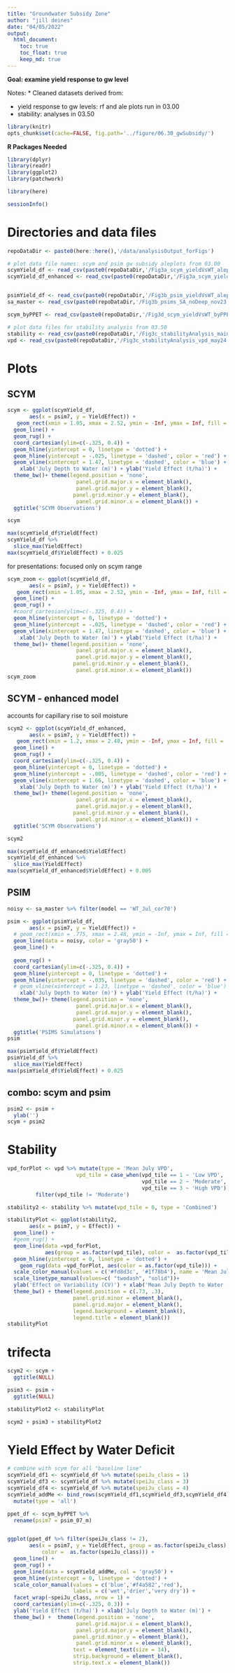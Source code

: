 ```yaml
---
title: "Groundwater Subsidy Zone"
author: "jill deines"
date: "04/05/2022"
output: 
  html_document:
    toc: true
    toc_float: true
    keep_md: true
---
```


**Goal:  examine yield response to gw level**

Notes: 
* Cleaned datasets derived from:

  * yield response to gw levels: rf and ale plots run in 03.00
  * stability: analyses in 03.50

```r
library(knitr)
opts_chunk$set(cache=FALSE, fig.path='../figure/06.30_gwSubsidy/')
```

**R Packages Needed**

```r
library(dplyr)
library(readr)
library(ggplot2)
library(patchwork)

library(here)

sessionInfo()
```

# Directories and data files

```r

repoDataDir <- paste0(here::here(),'/data/analysisOutput_forFigs')

# plot data file names: scym and psim gw subsidy aleplots from 03.00
scymYield_df <- read_csv(paste0(repoDataDir,'/Fig3a_scym_yieldVsWT_aleplot_may2024_35kNoDupe_standardSoilM.csv'))
scymYield_df_enhanced <- read_csv(paste0(repoDataDir,'/Fig3a_scym_yieldVsWT_aleplot_may2024_35kNoDupe_EnhancedSoilM.csv'))


psimYield_df <- read_csv(paste0(repoDataDir,'/Fig3b_psim_yieldVsWT_aleplot_may2024_standardSoilM.csv'))
sa_master <- read_csv(paste0(repoDataDir,'/Fig3b_psims_SA_noDeep_nov23.csv'))

scym_byPPET <- read_csv(paste0(repoDataDir,'/Fig3d_scym_yieldVsWT_byPPET_aleplot_oct23_35knoDupe.csv'))

# plot data files for stability analysis from 03.50
stability <- read_csv(paste0(repoDataDir,'/Fig3c_stabilityAnalysis_main_may24.csv'))
vpd <- read_csv(paste0(repoDataDir,'/Fig3c_stabilityAnalysis_vpd_may24.csv'))
```


# Plots

## SCYM 

```r

scym <- ggplot(scymYield_df,
       aes(x = psim7, y = YieldEffect)) +
   geom_rect(xmin = 1.05, xmax = 2.52, ymin = -Inf, ymax = Inf, fill = 'lightblue') +
  geom_line() +
  geom_rug() +
  coord_cartesian(ylim=c(-.325, 0.4)) +
  geom_hline(yintercept = 0, linetype = 'dotted') +
  geom_hline(yintercept = -.025, linetype = 'dashed', color = 'red') +
  geom_vline(xintercept = 1.47, linetype = 'dashed', color = 'blue') +
    xlab('July Depth to Water (m)') + ylab('Yield Effect (t/ha)') +
  theme_bw()+ theme(legend.position = 'none',
                      panel.grid.major.x = element_blank(),
                      panel.grid.major.y = element_blank(),
                     panel.grid.minor.y = element_blank(),
                      panel.grid.minor.x = element_blank()) +
  ggtitle('SCYM Observations')

scym

max(scymYield_df$YieldEffect)
scymYield_df %>%
  slice_max(YieldEffect)
max(scymYield_df$YieldEffect) + 0.025
```


for presentations: focused only on scym range


```r

scym_zoom <- ggplot(scymYield_df,
       aes(x = psim7, y = YieldEffect)) +
   geom_rect(xmin = 1.05, xmax = 2.52, ymin = -Inf, ymax = Inf, fill = 'lightblue') +
  geom_line() +
  geom_rug() +
  #coord_cartesian(ylim=c(-.325, 0.4)) +
  geom_hline(yintercept = 0, linetype = 'dotted') +
  geom_hline(yintercept = -.025, linetype = 'dashed', color = 'red') +
  geom_vline(xintercept = 1.47, linetype = 'dashed', color = 'blue') +
    xlab('July Depth to Water (m)') + ylab('Yield Effect (t/ha)') +
  theme_bw()+ theme(legend.position = 'none',
                      panel.grid.major.x = element_blank(),
                      panel.grid.major.y = element_blank(),
                     panel.grid.minor.y = element_blank(),
                      panel.grid.minor.x = element_blank())
scym_zoom

```



## SCYM - enhanced model
accounts for capillary rise to soil moisture

```r

scym2 <- ggplot(scymYield_df_enhanced,
       aes(x = psim7, y = YieldEffect)) +
   geom_rect(xmin = 1.2, xmax = 2.48, ymin = -Inf, ymax = Inf, fill = 'lightblue') +
  geom_line() +
  geom_rug() +
  coord_cartesian(ylim=c(-.325, 0.4)) +
  geom_hline(yintercept = 0, linetype = 'dotted') +
  geom_hline(yintercept = -.005, linetype = 'dashed', color = 'red') +
  geom_vline(xintercept = 1.66, linetype = 'dashed', color = 'blue') +
    xlab('July Depth to Water (m)') + ylab('Yield Effect (t/ha)') +
  theme_bw()+ theme(legend.position = 'none',
                      panel.grid.major.x = element_blank(),
                      panel.grid.major.y = element_blank(),
                     panel.grid.minor.y = element_blank(),
                      panel.grid.minor.x = element_blank()) +
  ggtitle('SCYM Observations')

scym2

max(scymYield_df_enhanced$YieldEffect)
scymYield_df_enhanced %>%
  slice_max(YieldEffect)
max(scymYield_df_enhanced$YieldEffect) + 0.005
```


## PSIM

```r

noisy <- sa_master %>% filter(model == 'WT_Jul_cor70')

psim <- ggplot(psimYield_df,
       aes(x = psim7, y = YieldEffect)) +
  # geom_rect(xmin = .775, xmax = 2.48, ymin = -Inf, ymax = Inf, fill = 'lightblue') +
  geom_line(data = noisy, color = 'gray50') +
  geom_line() +
  
  geom_rug() +
  coord_cartesian(ylim=c(-.325, 0.4)) +
  geom_hline(yintercept = 0, linetype = 'dotted') +
  geom_hline(yintercept = -.035, linetype = 'dashed', color = 'red') +
  # geom_vline(xintercept = 1.23, linetype = 'dashed', color = 'blue') +
    xlab('July Depth to Water (m)') + ylab('Yield Effect (t/ha)') +
  theme_bw()+ theme(legend.position = 'none',
                      panel.grid.major.x = element_blank(),
                      panel.grid.major.y = element_blank(),
                     panel.grid.minor.y = element_blank(),
                      panel.grid.minor.x = element_blank()) +
  ggtitle('PSIMS Simulations')
psim

max(psimYield_df$YieldEffect)
psimYield_df %>%
  slice_max(YieldEffect)
max(psimYield_df$YieldEffect) + 0.025
```

## combo: scym and psim

```r
psim2 <- psim +
  ylab('')
scym + psim2
```

# Stability

```r

vpd_forPlot <- vpd %>% mutate(type = 'Mean July VPD',
                      vpd_tile = case_when(vpd_tile == 1 ~ 'Low VPD',
                                           vpd_tile == 2 ~ 'Moderate',
                                           vpd_tile == 3 ~ 'High VPD')) %>%
         filter(vpd_tile != 'Moderate')

stability2 <- stability %>% mutate(vpd_tile = 0, type = 'Combined')

stabilityPlot <- ggplot(stability2,
       aes(x = psim7, y = Effect)) +
  geom_line() +  
  #geom_rug() +
  geom_line(data =vpd_forPlot,
            aes(group = as.factor(vpd_tile), color =  as.factor(vpd_tile))) +
  geom_hline(yintercept = 0, linetype = 'dotted') +
    geom_rug(data =vpd_forPlot, aes(color = as.factor(vpd_tile))) +
  scale_color_manual(values = c('#fd8d3c', '#1f78b4'), name = 'Mean July VPD') +
  scale_linetype_manual(values=c( "twodash", "solid"))+
  ylab('Effect on Variability (CV)') + xlab('Mean July Depth to Water (m)') +
  theme_bw() + theme(legend.position = c(.73, .3),
                     panel.grid.minor = element_blank(),
                     panel.grid.major = element_blank(),
                     legend.background = element_blank(),
                     legend.title = element_blank())
stabilityPlot
```

# trifecta

```r
scym2 <- scym +
  ggtitle(NULL) 

psim3 <- psim +
  ggtitle(NULL)

stabilityPlot2 <- stabilityPlot 

scym2 + psim3 + stabilityPlot2
```

# Yield Effect by Water Deficit

```r
# combine with scym for all "baseline line" 
scymYield_df1 <- scymYield_df %>% mutate(speiJu_class = 1)
scymYield_df3 <- scymYield_df %>% mutate(speiJu_class = 3)
scymYield_df4 <- scymYield_df %>% mutate(speiJu_class = 4)
scymYield_addMe <- bind_rows(scymYield_df1,scymYield_df3,scymYield_df4) %>%
  mutate(type = 'all')

ppet_df <- scym_byPPET %>%
  rename(psim7 = psim_07_m)


ggplot(ppet_df %>% filter(speiJu_class != 2),
       aes(x = psim7, y = YieldEffect, group = as.factor(speiJu_class), 
           color =  as.factor(speiJu_class))) +
  geom_line() + 
  geom_rug() +
  geom_line(data = scymYield_addMe, col = 'gray50') +
  geom_hline(yintercept = 0, linetype = 'dotted') +
  scale_color_manual(values = c('blue','#f4a582','red'),
                     labels = c('wet','drier','very dry')) +
  facet_wrap(~speiJu_class, nrow = 1) + 
  coord_cartesian(ylim=c(-.325, 0.3)) +
  ylab('Yield Effect (t/ha)') + xlab('July Depth to Water (m)') +
  theme_bw() +  theme(legend.position = 'none',
                      panel.grid.major.x = element_blank(),
                      panel.grid.major.y = element_blank(),
                     panel.grid.minor.y = element_blank(),
                      panel.grid.minor.x = element_blank(),
                     text = element_text(size = 14),
                     strip.background = element_blank(),
                     strip.text.x = element_blank())  


 
```

